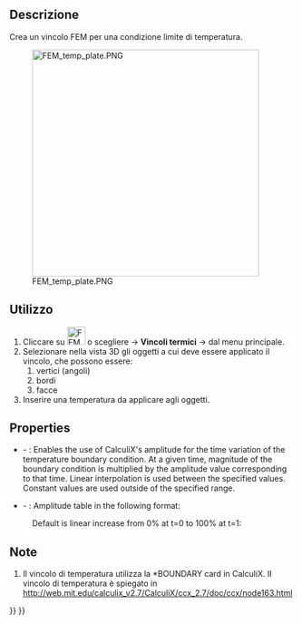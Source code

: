 <languages/>

<div class="mw-translate-fuzzy">
{{Docnav/it|[[FEM_ConstraintHeatflux/it|Vincolo scambio termico]]|[[FEM_ConstraintBodyHeatSource/it|Vincolo fonte di calore del corpo]]|[[FEM_Workbench/it|FEM]]|IconL=FEM_ConstraintHeatflux.png|IconC=Workbench_FEM.svg|IconR=Fem-constraint-heatflux.svg}}
</div>

<div class="mw-translate-fuzzy">
{{GuiCommand/it
|Name=FEM_ConstraintTemperature
|Name/it=Vincolo temperatura
|MenuLocation=Modello → Vincoli termici → Vincolo temperatura
|Workbenches=[[FEM_Workbench/it|FEM]]
|Shortcut=
|SeeAlso=[[FEM_tutorial/it|Tutorial FEM]]
}}
</div>

<span id="Description"></span>
==Descrizione==

<div class="mw-translate-fuzzy">
Crea un vincolo FEM per una condizione limite di temperatura.
</div>

[[Image:FEM_temp_plate.PNG|400px]]
<div lang="en" dir="ltr" class="mw-content-ltr">
{{Caption|2D plate subjected to temperature difference}}
</div>

<span id="Usage"></span>
==Utilizzo==

<div class="mw-translate-fuzzy">
#Cliccare su [[Image:FEM_ConstraintTemperature.png|32px]] o scegliere {{KEY|Modello}} → '''Vincoli termici'''  →  {{KEY|[[Image:FEM_ConstraintTemperature.png|32px]] Vincolo temperatura}} dal menu principale.
#Selezionare nella vista 3D  gli oggetti a cui deve essere applicato il vincolo, che possono essere:
## vertici (angoli)
## bordi
## facce
#Inserire una temperatura da applicare agli oggetti.
</div>

<div lang="en" dir="ltr" class="mw-content-ltr">
==Properties==
</div>

<div lang="en" dir="ltr" class="mw-content-ltr">
* {{PropertyData|Enable Amplitude}} - {{Version|1.1}}: Enables the use of CalculiX's amplitude for the time variation of the temperature boundary condition. At a given time, magnitude of the boundary condition is multiplied by the amplitude value corresponding to that time. Linear interpolation is used between the specified values. Constant values are used outside of the specified range.
* {{PropertyData|Amplitude Values}} - {{Version|1.1}}: Amplitude table in the following format:
</div>

: {{Code|lang=text|code=
time_1, amplitude_value_1
…
}}

<div lang="en" dir="ltr" class="mw-content-ltr">
: Default is linear increase from 0% at t=0 to 100% at t=1:
</div>

: {{Code|lang=text|code=
0, 0
1, 1
}}

<span id="Notes"></span>
==Note==

<div class="mw-translate-fuzzy">
#Il vincolo di temperatura utilizza la *BOUNDARY card in CalculiX. Il vincolo di temperatura è spiegato in http://web.mit.edu/calculix_v2.7/CalculiX/ccx_2.7/doc/ccx/node163.html
</div>


<div class="mw-translate-fuzzy">
{{Docnav/it|[[FEM_ConstraintHeatflux/it|Vincolo scambio termico]]|[[FEM_ConstraintBodyHeatSource/it|Vincolo fonte di calore del corpo]]|[[FEM_Workbench/it|FEM]]|IconL=FEM_ConstraintHeatflux.png|IconC=Workbench_FEM.svg|IconR=Fem-constraint-heatflux.svg}}
</div>

{{FEM_Tools_navi{{#translation:}}}}
{{Userdocnavi{{#translation:}}}}